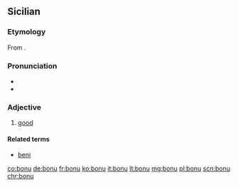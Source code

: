 ==Sicilian==

===Etymology===
From {{etyl|la|scn}} {{term|bonus|lang=la}}.

===Pronunciation===
* {{IPA|/ˈbɔ.nu/|lang=scn}}
* {{hyphenation|bò|nu|lang=scn}}

===Adjective===
{{scn-adj|bon|u|a|i}}

# [[good]]

====Related terms====
* [[beni]]

[[co:bonu]]
[[de:bonu]]
[[fr:bonu]]
[[ko:bonu]]
[[it:bonu]]
[[lt:bonu]]
[[mg:bonu]]
[[pl:bonu]]
[[scn:bonu]]
[[chr:bonu]]